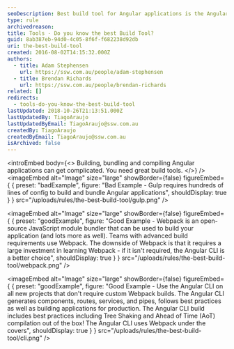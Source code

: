 ```yaml
---
seoDescription: Best build tool for Angular applications is the Angular CLI, which provides efficient building and bundling with minimal configuration.
type: rule
archivedreason:
title: Tools - Do you know the best Build Tool?
guid: 8ab387eb-94d0-4c05-8f6f-f682238d92db
uri: the-best-build-tool
created: 2016-08-02T14:15:32.000Z
authors:
  - title: Adam Stephensen
    url: https://ssw.com.au/people/adam-stephensen
  - title: Brendan Richards
    url: https://ssw.com.au/people/brendan-richards
related: []
redirects:
  - tools-do-you-know-the-best-build-tool
lastUpdated: 2018-10-26T21:13:51.000Z
lastUpdatedBy: TiagoAraujo
lastUpdatedByEmail: TiagoAraujo@ssw.com.au
createdBy: TiagoAraujo
createdByEmail: TiagoAraujo@ssw.com.au
isArchived: false
---
```


<introEmbed
  body={<>
Building, bundling and compiling Angular applications can get complicated. You need great build tools.
  </>}
/>
<imageEmbed
  alt="Image"
  size="large"
  showBorder={false}
  figureEmbed={ {
    preset: "badExample",
    figure: "Bad Example - Gulp requires hundreds of lines of config to build and bundle Angular applications",
    shouldDisplay: true
  } }
  src="/uploads/rules/the-best-build-tool/gulp.png"
/>

<imageEmbed
  alt="Image"
  size="large"
  showBorder={false}
  figureEmbed={ {
    preset: "goodExample",
    figure: "Good Example - Webpack is an open-source JavaScript module bundler that can be used to build your application (and lots more as well). Teams with advanced build requirements use Webpack. The downside of Webpack is that it requires a large investment in learning Webpack - if it isn't required, the Angular CLI is a better choice",
    shouldDisplay: true
  } }
  src="/uploads/rules/the-best-build-tool/webpack.png"
/>

<imageEmbed
  alt="Image"
  size="large"
  showBorder={false}
  figureEmbed={ {
    preset: "goodExample",
    figure: "Good Example - Use the Angular CLI on all new projects that don't require custom Webpack builds. The Angular CLI generates components, routes, services, and pipes, follows best practices as well as building applications for production. The Angular CLI build includes best practices including Tree Shaking and Ahead of Time (AoT) compilation out of the box! The Angular CLI uses Webpack under the covers",
    shouldDisplay: true
  } }
  src="/uploads/rules/the-best-build-tool/cli.png"
/>

